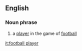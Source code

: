 ==English==
===Noun phrase===
#{{fb}} a [[player]] in the game of [[football]]



[[it:football player]]
